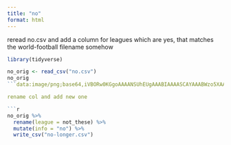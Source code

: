 ```yaml
---
title: "no"
format: html
---
```


reread no.csv and add a column for leagues which are yes, that matches the world-football filename somehow

```r
library(tidyverse)
```

```r
no_orig <- read_csv("no.csv")
no_orig
```data:image/png;base64,iVBORw0KGgoAAAANSUhEUgAAABIAAAASCAYAAABWzo5XAAAAbElEQVR4Xs2RQQrAMAgEfZgf7W9LAguybljJpR3wEse5JOL3ZObDb4x1loDhHbBOFU6i2Ddnw2KNiXcdAXygJlwE8OFVBHDgKrLgSInN4WMe9iXiqIVsTMjH7z/GhNTEibOxQswcYIWYOR/zAjBJfiXh3jZ6AAAAAElFTkSuQmCC

rename col and add new one

```r
no_orig %>% 
  rename(league = not_these) %>% 
  mutate(info = "no") %>% 
  write_csv("no-longer.csv")
```

